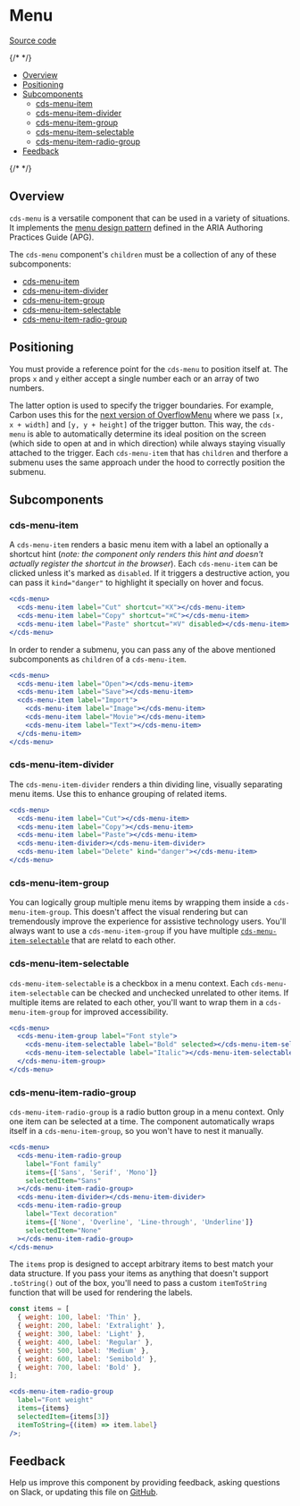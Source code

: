 
<Meta of={MenuStories} /> 

# Menu

[Source code](https://github.com/carbon-design-system/carbon/tree/main/packages/web-components/src/components/Menu)

{/* <!-- START doctoc generated TOC please keep comment here to allow auto update --> <!-- DON'T EDIT THIS SECTION, INSTEAD RE-RUN doctoc TO UPDATE --> */}

- [Overview](#overview)
- [Positioning](#positioning)
- [Subcomponents](#subcomponents)
  - [cds-menu-item](#cds-menu-item)
  - [cds-menu-item-divider](#cds-menu-item-divider)
  - [cds-menu-item-group](#cds-menu-item-group)
  - [cds-menu-item-selectable](#cds-menu-item-selectable)
  - [cds-menu-item-radio-group](#cds-menu-item-radio-group)
- [Feedback](#feedback)

{/* <!-- END doctoc generated TOC please keep comment here to allow auto update --> */}

## Overview

`cds-menu` is a versatile component that can be used in a variety of situations. It
implements the
[menu design pattern](https://www.w3.org/WAI/ARIA/apg/patterns/menubar/) defined
in the ARIA Authoring Practices Guide (APG).

The `cds-menu` component's `children` must be a collection of any of these
subcomponents:

- [cds-menu-item](#cds-menu-item)
- [cds-menu-item-divider](#cds-menu-item-divider)
- [cds-menu-item-group](#cds-menu-item-group)
- [cds-menu-item-selectable](#cds-menu-item-selectable)
- [cds-menu-item-radio-group](#cds-menu-item-radio-group)

## Positioning

You must provide a reference point for the `cds-menu` to position itself at. The
props `x` and `y` either accept a single number each or an array of two numbers.

The latter option is used to specify the trigger boundaries. For example, Carbon
uses this for the
[next version of OverflowMenu](/story/experimental-feature-flags-overflowmenu--overflow-menu)
where we pass `[x, x + width]` and `[y, y + height]` of the trigger button. This
way, the `cds-menu` is able to automatically determine its ideal position on the
screen (which side to open at and in which direction) while always staying
visually attached to the trigger. Each `cds-menu-item` that has `children` and
therfore a submenu uses the same approach under the hood to correctly position
the submenu.

## Subcomponents

### cds-menu-item

A `cds-menu-item` renders a basic menu item with a label an optionally a shortcut
hint (_note: the component only renders this hint and doesn't actually register
the shortcut in the browser_). Each `cds-menu-item` can be clicked unless it's marked
as `disabled`. If it triggers a destructive action, you can pass it
`kind="danger"` to highlight it specially on hover and focus.

```jsx
<cds-menu>
  <cds-menu-item label="Cut" shortcut="⌘X"></cds-menu-item>
  <cds-menu-item label="Copy" shortcut="⌘C"></cds-menu-item>
  <cds-menu-item label="Paste" shortcut="⌘V" disabled></cds-menu-item>
</cds-menu>
```

In order to render a submenu, you can pass any of the above mentioned
subcomponents as `children` of a `cds-menu-item`.

```jsx
<cds-menu>
  <cds-menu-item label="Open"></cds-menu-item>
  <cds-menu-item label="Save"></cds-menu-item>
  <cds-menu-item label="Import">
    <cds-menu-item label="Image"></cds-menu-item>
    <cds-menu-item label="Movie"></cds-menu-item>
    <cds-menu-item label="Text"></cds-menu-item>
  </cds-menu-item>
</cds-menu>
```

### cds-menu-item-divider

The `cds-menu-item-divider` renders a thin dividing line, visually separating menu
items. Use this to enhance grouping of related items.

```jsx
<cds-menu>
  <cds-menu-item label="Cut"></cds-menu-item>
  <cds-menu-item label="Copy"></cds-menu-item>
  <cds-menu-item label="Paste"></cds-menu-item>
  <cds-menu-item-divider></cds-menu-item-divider>
  <cds-menu-item label="Delete" kind="danger"></cds-menu-item>
</cds-menu>
```

### cds-menu-item-group

You can logically group multiple menu items by wrapping them inside a
`cds-menu-item-group`. This doesn't affect the visual rendering but can tremendously
improve the experience for assistive technology users. You'll always want to use
a `cds-menu-item-group` if you have multiple
[`cds-menu-item-selectable`](#menuitemselectable) that are relatd to each other.

### cds-menu-item-selectable

`cds-menu-item-selectable` is a checkbox in a menu context. Each `cds-menu-item-selectable`
can be checked and unchecked unrelated to other items. If multiple items are
related to each other, you'll want to wrap them in a `cds-menu-item-group` for
improved accessibility.

```jsx
<cds-menu>
  <cds-menu-item-group label="Font style">
    <cds-menu-item-selectable label="Bold" selected></cds-menu-item-selectable>
    <cds-menu-item-selectable label="Italic"></cds-menu-item-selectable>
  </cds-menu-item-group>
</cds-menu>
```

### cds-menu-item-radio-group

`cds-menu-item-radio-group` is a radio button group in a menu context. Only one item
can be selected at a time. The component automatically wraps itself in a
`cds-menu-item-group`, so you won't have to nest it manually.

```jsx
<cds-menu>
  <cds-menu-item-radio-group
    label="Font family"
    items={['Sans', 'Serif', 'Mono']}
    selectedItem="Sans"
  ></cds-menu-item-radio-group>
  <cds-menu-item-divider></cds-menu-item-divider>
  <cds-menu-item-radio-group
    label="Text decoration"
    items={['None', 'Overline', 'Line-through', 'Underline']}
    selectedItem="None"
  ></cds-menu-item-radio-group>
</cds-menu>
```

The `items` prop is designed to accept arbitrary items to best match your data
structure. If you pass your items as anything that doesn't support `.toString()`
out of the box, you'll need to pass a custom `itemToString` function that will
be used for rendering the labels.

```jsx
const items = [
  { weight: 100, label: 'Thin' },
  { weight: 200, label: 'Extralight' },
  { weight: 300, label: 'Light' },
  { weight: 400, label: 'Regular' },
  { weight: 500, label: 'Medium' },
  { weight: 600, label: 'Semibold' },
  { weight: 700, label: 'Bold' },
];

<cds-menu-item-radio-group
  label="Font weight"
  items={items}
  selectedItem={items[3]}
  itemToString={(item) => item.label}
/>;
```

## Feedback

Help us improve this component by providing feedback, asking questions on Slack,
or updating this file on
[GitHub](https://github.com/carbon-design-system/carbon/edit/main/packages/web-components/src/components/Menu/Menu.mdx).